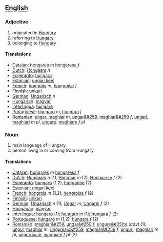 ==[[English]]==
=== Adjective ===
#originated in [[Hungary]]
#referring to [[Hungary]]
#belonging to [[Hungary]]
====Translations====
*[[Catalan]]: [[hongarès]] ''m'' [[hongaresa]] ''f''
*[[Dutch]]: [[Hongaars]] ''n''
*[[Esperanto]]: [[hungara]]
*[[Estonian]]: [[ungari keel]]
*[[French]]: [[hongrois]] ''m'', [[hongroise]] ''f''
*[[Finnish]]: [[unkari]]
*[[German]]: [[Ungarisch]] ''n''
*[[Hungarian]]: [[magyar]]
*[[Interlingua]]: [[hungare]]
*[[Portuguese]]: [[húngaro]] ''m'', [[húngara]] ''f''
*[[Romanian]]: [[ungar]], [[maghiar]] ''m'', [[ungar&#259]], [[maghiar&#259]] ''f'', [[ungari]], [[maghiari]] ''m pl'', [[ungare]], [[maghiare]] ''f pl''

=== Noun ===
#main language of Hungary.
#person living in or coming from Hungary.

====Translations====
*[[Catalan]]: [[hongarès]] ''m'' [[hongaresa]] ''f''
*[[Dutch]]: [[Hongaars]] ''n'' (1), [[Hongaar]] ''m'' (2), [[Hongaarse]] ''f'' (2)
*[[Esperanto]]: [[hungaro]] (1,2), [[hungarino]] (2)
*[[Estonian]]: [[ungari keel]]
*[[French]]: [[hongrois]] ''m'' (1,2), [[hongroise]] ''f'' (2)
*[[Finnish]]: [[unkari]]
*[[German]]: [[Ungarisch]] ''n'' (1); [[Ungar]] ''m'', [[Ungarin]] ''f'' (2)
*[[Hungarian]]: [[magyar]]
*[[Interlingua]]: [[hungaro]] (1); [[hungaro]] ''m'' (1); [[hungara]] ''f'' (2)
*[[Portuguese]]: [[húngaro]] ''m'' (1,2), [[húngara]] ''f'' (2)
*[[Romanian]]: [[maghiar&#259]], [[ungar&#259]] ''f''; [[ungure&#351te]] (''adv'') (1); [[ungur]], [[maghiar]] ''m'', [[unguroaic&#259]], [[maghiar&#259]] ''f'', [[unguri]], [[maghiari]] ''m pl'', [[unguroaice]], [[maghiare]] ''f pl'' (2)